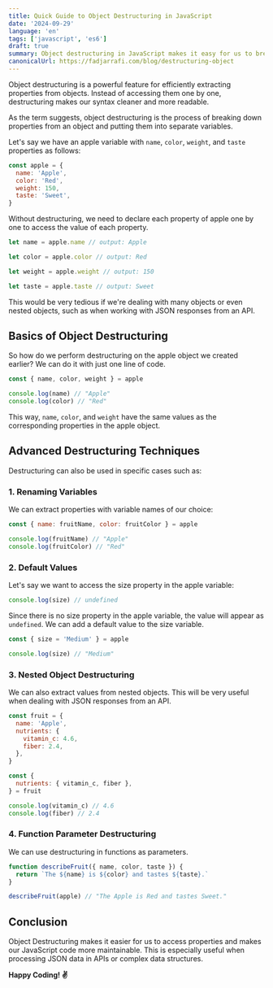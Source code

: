 ```yaml
---
title: Quick Guide to Object Destructuring in JavaScript
date: '2024-09-29'
language: 'en'
tags: ['javascript', 'es6']
draft: true
summary: Object destructuring in JavaScript makes it easy for us to break down objects and assign their properties to individual variables.
canonicalUrl: https://fadjarrafi.com/blog/destructuring-object
---
```


Object destructuring is a powerful feature for efficiently extracting properties from objects. Instead of accessing them one by one, destructuring makes our syntax cleaner and more readable.

As the term suggests, object destructuring is the process of breaking down properties from an object and putting them into separate variables.

Let's say we have an apple variable with `name`, `color`, `weight`, and `taste` properties as follows:

```js
const apple = {
  name: 'Apple',
  color: 'Red',
  weight: 150,
  taste: 'Sweet',
}
```

Without destructuring, we need to declare each property of apple one by one to access the value of each property.

```js
let name = apple.name // output: Apple

let color = apple.color // output: Red

let weight = apple.weight // output: 150

let taste = apple.taste // output: Sweet
```

This would be very tedious if we're dealing with many objects or even nested objects, such as when working with JSON responses from an API.

## Basics of Object Destructuring

So how do we perform destructuring on the apple object we created earlier? We can do it with just one line of code.

```js
const { name, color, weight } = apple

console.log(name) // "Apple"
console.log(color) // "Red"
```

This way, `name`, `color`, and `weight` have the same values as the corresponding properties in the apple object.

## Advanced Destructuring Techniques

Destructuring can also be used in specific cases such as:

### 1. Renaming Variables

We can extract properties with variable names of our choice:

```js
const { name: fruitName, color: fruitColor } = apple

console.log(fruitName) // "Apple"
console.log(fruitColor) // "Red"
```

### 2. Default Values

Let's say we want to access the size property in the apple variable:

```js
console.log(size) // undefined
```

Since there is no size property in the apple variable, the value will appear as `undefined`. We can add a default value to the size variable.

```js
const { size = 'Medium' } = apple

console.log(size) // "Medium"
```

### 3. Nested Object Destructuring

We can also extract values from nested objects. This will be very useful when dealing with JSON responses from an API.

```js
const fruit = {
  name: 'Apple',
  nutrients: {
    vitamin_c: 4.6,
    fiber: 2.4,
  },
}

const {
  nutrients: { vitamin_c, fiber },
} = fruit

console.log(vitamin_c) // 4.6
console.log(fiber) // 2.4
```

### 4. Function Parameter Destructuring

We can use destructuring in functions as parameters.

```js
function describeFruit({ name, color, taste }) {
  return `The ${name} is ${color} and tastes ${taste}.`
}

describeFruit(apple) // "The Apple is Red and tastes Sweet."
```

## Conclusion

Object Destructuring makes it easier for us to access properties and makes our JavaScript code more maintainable. This is especially useful when processing JSON data in APIs or complex data structures.

**Happy Coding! ✌️**
